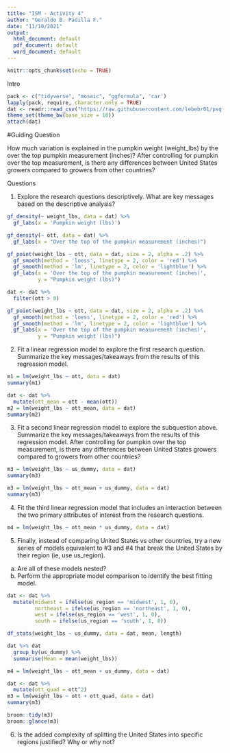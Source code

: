 ```yaml
---
title: "ISM - Activity 4"
author: "Geraldo B. Padilla F."
date: "11/10/2021"
output:
  html_document: default
  pdf_document: default
  word_document: default
---
```


```r
knitr::opts_chunk$set(echo = TRUE)
```
 Intro
```r
pack <- c("tidyverse", "mosaic", "ggformula", 'car')
lapply(pack, require, character.only = TRUE)
dat <- readr::read_csv("https://raw.githubusercontent.com/lebebr01/psqf_6243/main/data/pumpkins.csv")
theme_set(theme_bw(base_size = 18))
attach(dat)
```

#Guiding Question

How much variation is explained in the pumpkin weight (weight_lbs) by the over the top pumpkin measurement (inches)?
After controlling for pumpkin over the top measurement, is there any differences between United States growers compared to growers from other countries?

Questions

1. Explore the research questions descriptively. What are key messages based on the descriptive analysis?

```r
gf_density(~ weight_lbs, data = dat) %>%
  gf_labs(x = 'Pumpkin weight (lbs)')
```

```r
gf_density(~ ott, data = dat) %>%
  gf_labs(x = "Over the top of the pumpkin measurement (inches)")
```

```r
gf_point(weight_lbs ~ ott, data = dat, size = 2, alpha = .2) %>%
  gf_smooth(method = 'loess', linetype = 2, color = 'red') %>%
  gf_smooth(method = 'lm', linetype = 2, color = 'lightblue') %>%
  gf_labs(x = 'Over the top of the pumpkin measurement (inches)',
          y = "Pumpkin weight (lbs)")
```

```r
dat <- dat %>%
  filter(ott > 0)
```

```r
gf_point(weight_lbs ~ ott, data = dat, size = 2, alpha = .2) %>%
  gf_smooth(method = 'loess', linetype = 2, color = 'red') %>%
  gf_smooth(method = 'lm', linetype = 2, color = 'lightblue') %>%
  gf_labs(x = 'Over the top of the pumpkin measurement (inches)',
          y = "Pumpkin weight (lbs)")
```


2. Fit a linear regression model to explore the first research question. Summarize the key messages/takeaways from the results of this regression model.

```r
m1 = lm(weight_lbs ~ ott, data = dat)
summary(m1)
```

```r
dat <- dat %>%
  mutate(ott_mean = ott - mean(ott))
m2 = lm(weight_lbs ~ ott_mean, data = dat)
summary(m2)
```

3. Fit a second linear regression model to explore the subquestion above. Summarize the key messages/takeaways from the results of this regression model.
After controlling for pumpkin over the top measurement, is there any differences between United States growers compared to growers from other countries?


```r
m3 = lm(weight_lbs ~ us_dummy, data = dat)
summary(m3)
```

```r
m3 = lm(weight_lbs ~ ott_mean + us_dummy, data = dat)
summary(m3)
```

4. Fit the third linear regression model that includes an interaction between the two primary attributes of interest from the research questions.

```r
m4 = lm(weight_lbs ~ ott_mean * us_dummy, data = dat)
```

5. Finally, instead of comparing United States vs other countries, try a new series of models equivalent to #3 and #4 that break the United States by their region (ie, use us_region).
a. Are all of these models nested?
b. Perform the appropriate model comparison to identify the best fitting model.

```r
dat <- dat %>%
  mutate(midwest = ifelse(us_region == 'midwest', 1, 0),
         northeast = ifelse(us_region == 'northeast', 1, 0),
         west = ifelse(us_region == 'west', 1, 0),
         south = ifelse(us_region == 'south', 1, 0))
```

```r
df_stats(weight_lbs ~ us_dummy, data = dat, mean, length)
```



```r
dat %>% dat
  group_by(us_dummy) %>%
  summarise(Mean = mean(weight_lbs))
```


```r
m4 = lm(weight_lbs ~ ott_mean + us_dummy, data = dat)
```







```r
dat <- dat %>%
  mutate(ott_quad = ott^2)
m3 = lm(weight_lbs ~ ott + ott_quad, data = dat)
summary(m3)
```


```r
broom::tidy(m3)
broom::glance(m3)
```





6. Is the added complexity of splitting the United States into specific regions justified? Why or why not?


